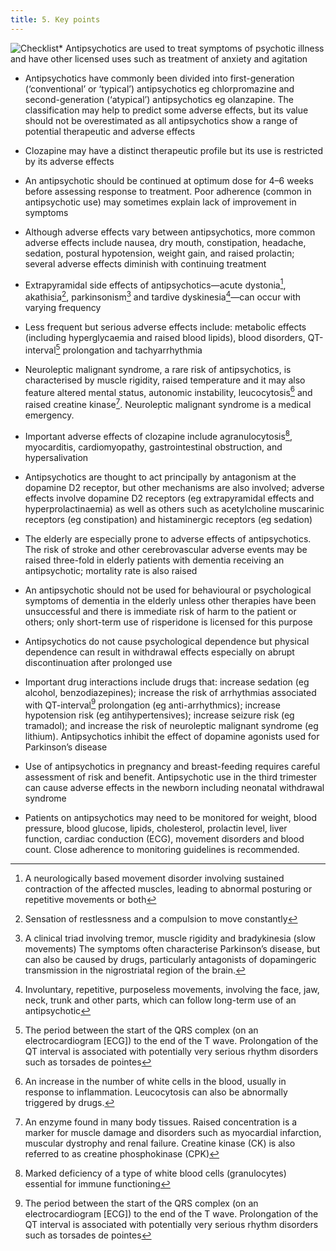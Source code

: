 ```yaml
---
title: 5. Key points
---
```



![Checklist](../../assets/con134939.jpg)* Antipsychotics are used to treat symptoms of psychotic illness and have other licensed uses such as treatment of anxiety and agitation  
  

* Antipsychotics have commonly been divided into first-generation (‘conventional’ or ‘typical’) antipsychotics eg chlorpromazine and second-generation (‘atypical’) antipsychotics eg olanzapine. The classification may help to predict some adverse effects, but its value should not be overestimated as all antipsychotics show a range of potential therapeutic and adverse effects  
  

* Clozapine may have a distinct therapeutic profile but its use is restricted by its adverse effects  
  

* An antipsychotic should be continued at optimum dose for 4–6 weeks before assessing response to treatment. Poor adherence (common in antipsychotic use) may sometimes explain lack of improvement in symptoms  
  

* Although adverse effects vary between antipsychotics, more common adverse effects include nausea, dry mouth, constipation, headache, sedation, postural hypotension, weight gain, and raised prolactin; several adverse effects diminish with continuing treatment  
  

* Extrapyramidal side effects of antipsychotics—acute dystonia[^1], akathisia[^2], parkinsonism[^3] and tardive dyskinesia[^4]—can occur with varying frequency  
  

* Less frequent but serious adverse effects include: metabolic effects (including hyperglycaemia and raised blood lipids), blood disorders, QT-interval[^5] prolongation and tachyarrhythmia  
  

* Neuroleptic malignant syndrome, a rare risk of antipsychotics, is characterised by muscle rigidity, raised temperature and it may also feature altered mental status, autonomic instability, leucocytosis[^6] and raised creatine kinase[^7]. Neuroleptic malignant syndrome is a medical emergency.  
  

* Important adverse effects of clozapine include agranulocytosis[^8], myocarditis, cardiomyopathy, gastrointestinal obstruction, and hypersalivation  
  

* Antipsychotics are thought to act principally by antagonism at the dopamine D2 receptor, but other mechanisms are also involved; adverse effects involve dopamine D2 receptors (eg extrapyramidal effects and hyperprolactinaemia) as well as others such as acetylcholine muscarinic receptors (eg constipation) and histaminergic receptors (eg sedation)  
  

* The elderly are especially prone to adverse effects of antipsychotics. The risk of stroke and other cerebrovascular adverse events may be raised three-fold in elderly patients with dementia receiving an antipsychotic; mortality rate is also raised  
  

* An antipsychotic should not be used for behavioural or psychological symptoms of dementia in the elderly unless other therapies have been unsuccessful and there is immediate risk of harm to the patient or others; only short-term use of risperidone is licensed for this purpose  
  

* Antipsychotics do not cause psychological dependence but physical dependence can result in withdrawal effects especially on abrupt discontinuation after prolonged use  
  

* Important drug interactions include drugs that: increase sedation (eg alcohol, benzodiazepines); increase the risk of arrhythmias associated with QT-interval[^9] prolongation (eg anti-arrhythmics); increase hypotension risk (eg antihypertensives); increase seizure risk (eg tramadol); and increase the risk of neuroleptic malignant syndrome (eg lithium). Antipsychotics inhibit the effect of dopamine agonists used for Parkinson’s disease  
  

* Use of antipsychotics in pregnancy and breast-feeding requires careful assessment of risk and benefit. Antipsychotic use in the third trimester can cause adverse effects in the newborn including neonatal withdrawal syndrome  
  

* Patients on antipsychotics may need to be monitored for weight, blood pressure, blood glucose, lipids, cholesterol, prolactin level, liver function, cardiac conduction (ECG), movement disorders and blood count. Close adherence to monitoring guidelines is recommended.  
  



[^1]: A neurologically based movement disorder involving sustained contraction of the affected muscles, leading to abnormal posturing or repetitive movements or both


[^2]: Sensation of restlessness and a compulsion to move constantly


[^3]: A clinical triad involving tremor, muscle rigidity and bradykinesia (slow movements) The symptoms often characterise Parkinson’s disease, but can also be caused by drugs, particularly antagonists of dopamingeric transmission in the nigrostriatal region of the brain.


[^4]: Involuntary, repetitive, purposeless movements, involving the face, jaw, neck, trunk and other parts, which can follow long-term use of an antipsychotic


[^5]: The period between the start of the QRS complex (on an electrocardiogram [ECG]) to the end of the T wave. Prolongation of the QT interval is associated with potentially very serious rhythm disorders such as torsades de pointes


[^6]: An increase in the number of white cells in the blood, usually in response to inflammation. Leucocytosis can also be abnormally triggered by drugs.


[^7]: An enzyme found in many body tissues. Raised concentration is a marker for muscle damage and disorders such as myocardial infarction, muscular dystrophy and renal failure. Creatine kinase (CK) is also referred to as creatine phosphokinase (CPK)


[^8]: Marked deficiency of a type of white blood cells (granulocytes) essential for immune functioning


[^9]: The period between the start of the QRS complex (on an electrocardiogram [ECG]) to the end of the T wave. Prolongation of the QT interval is associated with potentially very serious rhythm disorders such as torsades de pointes
